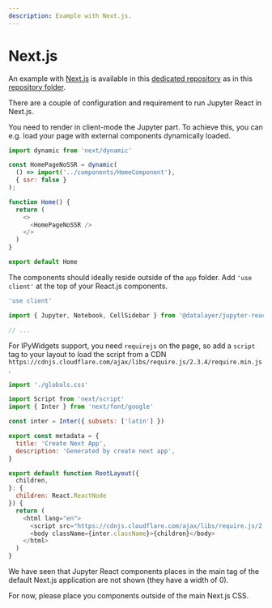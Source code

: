 ```yaml
---
description: Example with Next.js.
---
```



# Next.js

An example with [Next.js](https://nextjs.org) is available in this [dedicated repository](https://github.com/datalayer-examples/jupyter-nextjs-example) as in this [repository folder](https://github.com/datalayer/jupyter-ui/tree/main/examples/next-js).

There are a couple of configuration and requirement to run Jupyter React in Next.js.

You need to render in client-mode the Jupyter part. To achieve this, you can e.g. load your page with external components dynamically loaded.

```js
import dynamic from 'next/dynamic'

const HomePageNoSSR = dynamic(
  () => import('../components/HomeComponent'),
  { ssr: false }
);

function Home() {
  return (
    <>
      <HomePageNoSSR />
    </>
  )
}

export default Home
```

The components should ideally reside outside of the `app` folder. Add `'use client'` at the top of your React.js components.

```js
'use client'

import { Jupyter, Notebook, CellSidebar } from '@datalayer/jupyter-react';

// ...
```

For IPyWidgets support, you need `requirejs` on the page, so add a `script` tag to your layout to load the script from a CDN `https://cdnjs.cloudflare.com/ajax/libs/require.js/2.3.4/require.min.js`.

```js
import './globals.css'

import Script from 'next/script'
import { Inter } from 'next/font/google'

const inter = Inter({ subsets: ['latin'] })

export const metadata = {
  title: 'Create Next App',
  description: 'Generated by create next app',
}

export default function RootLayout({
  children,
}: {
  children: React.ReactNode
}) {
  return (
    <html lang="en">
      <script src="https://cdnjs.cloudflare.com/ajax/libs/require.js/2.3.4/require.min.js" />
      <body className={inter.className}>{children}</body>
    </html>
  )
}
```

We have seen that Jupyter React components places in the main tag of the default Next.js application are not shown (they have a width of 0).

For now, please place you components outside of the main Next.js CSS.

<ModalImage
  small="https://jupyter-examples.datalayer.tech/jupyter-react-nextjs.png"
  large="https://jupyter-examples.datalayer.tech/jupyter-react-nextjs.png"
  alt="Jupyter UI Next.js"
/>
